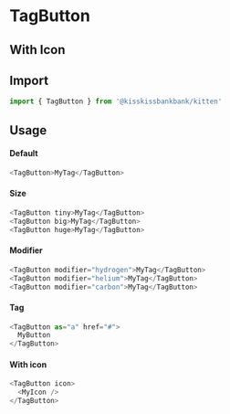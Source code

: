 
<Meta title="Buttons/TagButton" component={TagButton} />

# TagButton

<Canvas>
  <Story name="Example" story={stories.Default} />
</Canvas>

## With Icon

<Canvas>
  <Story name="WithIcon" story={stories.WithIcon} />
</Canvas>

## Import

```js
import { TagButton } from '@kisskissbankbank/kitten'
```

## Usage

#### Default

```js
<TagButton>MyTag</TagButton>
```

#### Size

```js
<TagButton tiny>MyTag</TagButton>
<TagButton big>MyTag</TagButton>
<TagButton huge>MyTag</TagButton>
```

#### Modifier

```js
<TagButton modifier="hydrogen">MyTag</TagButton>
<TagButton modifier="helium">MyTag</TagButton>
<TagButton modifier="carbon">MyTag</TagButton>
```

#### Tag

```js
<TagButton as="a" href="#">
  MyButton
</TagButton>
```

#### With icon

```js
<TagButton icon>
  <MyIcon />
</TagButton>
```
